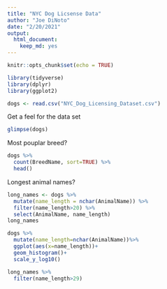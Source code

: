 ```yaml
---
title: "NYC Dog Licsense Data"
author: "Joe DiNoto"
date: "2/20/2021"
output: 
  html_document: 
    keep_md: yes
---
```


```r
knitr::opts_chunk$set(echo = TRUE)
```

```r
library(tidyverse)
library(dplyr)
library(ggplot2)
```

```r
dogs <- read.csv("NYC_Dog_Licensing_Dataset.csv")
```

Get a feel for the data set
```r
glimpse(dogs)
```

Most pouplar breed?

```r
dogs %>%
  count(BreedName, sort=TRUE) %>%
  head()
```

Longest animal names?
```r
long_names <- dogs %>%
  mutate(name_length = nchar(AnimalName)) %>%
  filter(name_length>20) %>%
  select(AnimalName, name_length)
long_names
```

```r
dogs %>%
  mutate(name_length=nchar(AnimalName))%>%
  ggplot(aes(x=name_length))+
  geom_histogram()+
  scale_y_log10()
```

```r
long_names %>%
  filter(name_length>29)
```


